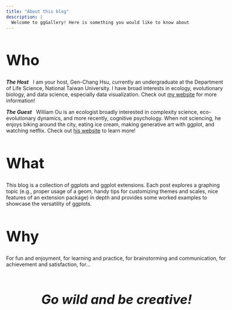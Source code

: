 ```yaml
---
title: "About this blog"
description: |
  Welcome to ggGallery! Here is something you would like to know about this blog.
---
```


<!-- Webpage style -->
<style>
d-article a {
    color: #2780e3 !important;
    border-bottom: none !important;
}

d-article a:hover {
    color: #2780e3 !important;
    border-bottom: 2px solid !important;
}

d-title {
    margin-left: -10%;
}

d-article {
    margin-left: -10%;
}

p {
    width: 120%;
}

h1{
font-size: 40px;
}

</style>


<!-- Start of the article -->
# Who

**_The Host_** \  I am your host, Gen-Chang Hsu, currently an undergraduate at the Department of Life Science, National Taiwan University. I have broad interests in ecology, evolutionary biology, and data science, especially data visualization. Check out [my website](https://genchanghsu.github.io/){target="_blank"} for more information!

**_The Guest_** \  William Ou is an ecologist broadly interested in complexity science, eco-evolutionary dynamics, and more recently, cognitive psychology. When not sciencing, he enjoys biking around the city, eating ice cream, making generative art with ggplot, and watching netflix. Check out [his website](https://jiaangou.github.io/){target="_blank"} to learn more!



# What
This blog is a collection of ggplots and ggplot extensions. Each post explores a graphing topic (e.g., proper usage of a geom, handy tips for customizing themes and scales, nice features of an extension package) in depth and provides some worked examples to showcase the versatility of ggplots. 

# Why
For fun and enjoyment, for learning and practice, for brainstorming and communication, for achievement and satisfaction, for...

<br>

<p class="text", style="">
Go wild and be creative!
</p>

<style>

.text{
 font-size: 35px;
 text-align: center;
 font-weight: bold;
 font-style: italic;
}

</style>



